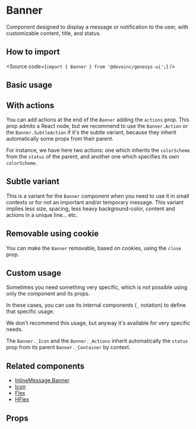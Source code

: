 

<Meta of={Stories} />

# Banner

Component designed to display a message or notification to the user, with
customizable content, title, and status.

## How to import

<Source code={`import { Banner } from '@devoinc/genesys-ui';`} />

## Basic usage

<Canvas of={Stories.Playground} />

## With actions

You can add actions at the end of the `Banner` adding the `actions` prop. This
prop admits a React node, but we recommend to use the `Banner.Action` or the
`Banner.SubtleAction` if it's the subtle variant, because they inherit
automatically some props from their parent.

For instance, we have here two actions: one which inherits the `colorScheme`
from the `status` of the parent, and another one which specifies its own
`colorScheme`.

<Canvas of={Stories.Actions} />

## Subtle variant

This is a variant for the `Banner` component when you need to use it in small
contexts or for not an important and/or temporary message. This variant implies
less size, spacing, less heavy background-color, content and actions in a unique
line... etc.

<Canvas of={Stories.Subtle} />

## Removable using cookie

You can make the `Banner` removable, based on cookies, using the `close` prop.

<Canvas of={Stories.Cookie} />

## Custom usage

Sometimes you need something very specific, which is not possible using only the
component and its props.

In these cases, you can use its internal components (`_` notation) to define
that specific usage.

We don't recommend this usage, but anyway it's available for very specific
needs.

The `Banner._Icon` and the `Banner._Actions` inherit automatically the `status`
prop from its parent `Banner._Container` by context.

<Canvas of={Stories.Custom} />

## Related components

- [InlineMessage.Banner](?path=/docs/components-feedback-inlinemessage--overview#banner)
- [Icon](?path=/docs/components-feedback-icon--overview)
- [Flex](?path=/docs/components-layout-flex--overview)
- [HFlex](?path=/docs/components-layout-hflex--overview)

## Props

<ArgTypes of={Stories} />

